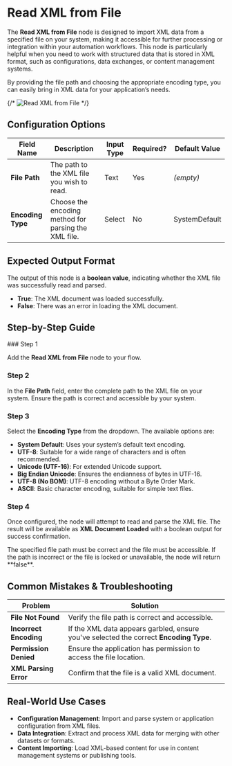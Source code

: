 
# Read XML from File

The **Read XML from File** node is designed to import XML data from a specified file on your system, making it accessible for further processing or integration within your automation workflows. This node is particularly helpful when you need to work with structured data that is stored in XML format, such as configurations, data exchanges, or content management systems.

By providing the file path and choosing the appropriate encoding type, you can easily bring in XML data for your application’s needs.

{/* ![Read XML from File](./read-xml-from-file.png) */}

## Configuration Options

| Field Name        | Description                                          | Input Type | Required? | Default Value |
| ----------------- | ---------------------------------------------------- | ---------- | --------- | ------------- |
| **File Path**     | The path to the XML file you wish to read.           | Text       | Yes       | _(empty)_     |
| **Encoding Type** | Choose the encoding method for parsing the XML file. | Select     | No        | SystemDefault |

## Expected Output Format

The output of this node is a **boolean value**, indicating whether the XML file was successfully read and parsed.

- **True**: The XML document was loaded successfully.
- **False**: There was an error in loading the XML document.

## Step-by-Step Guide

<Steps>
### Step 1

Add the **Read XML from File** node to your flow.

### Step 2

In the **File Path** field, enter the complete path to the XML file on your system. Ensure the path is correct and accessible by your system.

### Step 3

Select the **Encoding Type** from the dropdown. The available options are:

- **System Default**: Uses your system’s default text encoding.
- **UTF-8**: Suitable for a wide range of characters and is often recommended.
- **Unicode (UTF-16)**: For extended Unicode support.
- **Big Endian Unicode**: Ensures the endianness of bytes in UTF-16.
- **UTF-8 (No BOM)**: UTF-8 encoding without a Byte Order Mark.
- **ASCII**: Basic character encoding, suitable for simple text files.

### Step 4

Once configured, the node will attempt to read and parse the XML file. The result will be available as **XML Document Loaded** with a boolean output for success confirmation.

</Steps>

<Callout type="warning" title="Important">
  The specified file path must be correct and the file must be accessible. If
  the path is incorrect or the file is locked or unavailable, the node will
  return **false**.
</Callout>

## Common Mistakes & Troubleshooting

| Problem                | Solution                                                                               |
| ---------------------- | -------------------------------------------------------------------------------------- |
| **File Not Found**     | Verify the file path is correct and accessible.                                        |
| **Incorrect Encoding** | If the XML data appears garbled, ensure you've selected the correct **Encoding Type**. |
| **Permission Denied**  | Ensure the application has permission to access the file location.                     |
| **XML Parsing Error**  | Confirm that the file is a valid XML document.                                         |

## Real-World Use Cases

- **Configuration Management**: Import and parse system or application configuration from XML files.
- **Data Integration**: Extract and process XML data for merging with other datasets or formats.
- **Content Importing**: Load XML-based content for use in content management systems or publishing tools.
